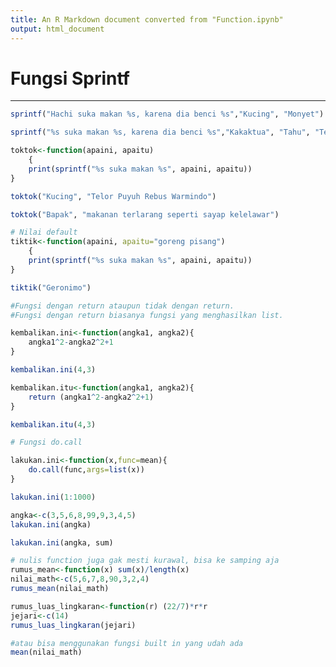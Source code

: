 ```yaml
---
title: An R Markdown document converted from "Function.ipynb"
output: html_document
---
```


# Fungsi Sprintf
***

```r
sprintf("Hachi suka makan %s, karena dia benci %s","Kucing", "Monyet")
```

```r
sprintf("%s suka makan %s, karena dia benci %s","Kakaktua", "Tahu", "Tempe")
```

```r
toktok<-function(apaini, apaitu)
    {
    print(sprintf("%s suka makan %s", apaini, apaitu))
}
```

```r
toktok("Kucing", "Telor Puyuh Rebus Warmindo")
```

```r
toktok("Bapak", "makanan terlarang seperti sayap kelelawar")
```

```r
# Nilai default
tiktik<-function(apaini, apaitu="goreng pisang")
    {
    print(sprintf("%s suka makan %s", apaini, apaitu))
}
```

```r
tiktik("Geronimo")
```

```r
#Fungsi dengan return ataupun tidak dengan return.
#Fungsi dengan return biasanya fungsi yang menghasilkan list.
```

```r
kembalikan.ini<-function(angka1, angka2){
    angka1^2-angka2^2+1
}
```

```r
kembalikan.ini(4,3)
```

```r
kembalikan.itu<-function(angka1, angka2){
    return (angka1^2-angka2^2+1)
}
```

```r
kembalikan.itu(4,3)
```

```r
# Fungsi do.call
```

```r
lakukan.ini<-function(x,func=mean){
    do.call(func,args=list(x))
}
```

```r
lakukan.ini(1:1000)
```

```r
angka<-c(3,5,6,8,99,9,3,4,5)
lakukan.ini(angka)
```

```r
lakukan.ini(angka, sum)
```

```r
# nulis function juga gak mesti kurawal, bisa ke samping aja
rumus_mean<-function(x) sum(x)/length(x)
nilai_math<-c(5,6,7,8,90,3,2,4)
rumus_mean(nilai_math)
```

```r
rumus_luas_lingkaran<-function(r) (22/7)*r*r
jejari<-c(14)
rumus_luas_lingkaran(jejari)
```

```r
#atau bisa menggunakan fungsi built in yang udah ada
mean(nilai_math)
```
